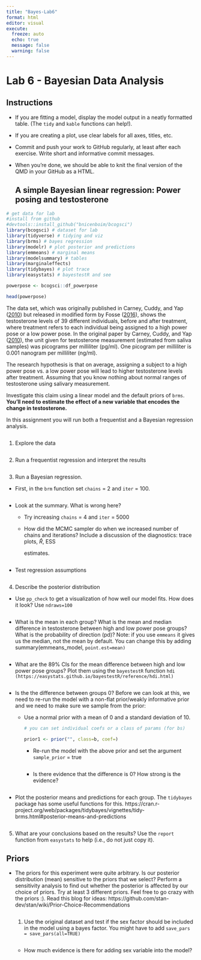 ```yaml
---
title: "Bayes-Lab6"
format: html
editor: visual
execute:
  freeze: auto
  echo: true
  message: false
  warning: false
---
```


# Lab 6 - Bayesian Data Analysis

## Instructions

-   If you are fitting a model, display the model output in a neatly formatted table. (The `tidy` and `kable` functions can help!).

-   If you are creating a plot, use clear labels for all axes, titles, etc.

-   Commit and push your work to GitHub regularly, at least after each exercise. Write short and informative commit messages.

-   When you're done, we should be able to knit the final version of the QMD in your GitHub as a HTML.

    ## A simple Bayesian linear regression: Power posing and testosterone

```r
# get data for lab
#install from github
#devtools::install_github("bnicenboim/bcogsci")
library(bcogsci) # dataset for lab
library(tidyverse) # tidying and viz
library(brms) # bayes regression
library(modelr) # plot posterior and predictions
library(emmeans) # marginal means 
library(modelsummary) # tables
library(marginaleffects) 
library(tidybayes) # plot trace
library(easystats) # bayestestR and see
```

```r

powerpose <- bcogsci::df_powerpose

head(powerpose)
```

The data set, which was originally published in Carney, Cuddy, and Yap ([2010](https://faculty.haas.berkeley.edu/dana_carney/power.poses.PS.2010.pdf)) but released in modified form by Fosse ([2016](https://vasishth.github.io/bayescogsci/book/ch-reg.html#ref-FossePowerPose)), shows the testosterone levels of 39 different individuals, before and after treatment, where treatment refers to each individual being assigned to a high power pose or a low power pose. In the original paper by Carney, Cuddy, and Yap ([2010](https://faculty.haas.berkeley.edu/dana_carney/power.poses.PS.2010.pdf)), the unit given for testosterone measurement (estimated from saliva samples) was picograms per milliliter (pg/ml). One picogram per milliliter is 0.001 nanogram per milliliter (ng/ml).

The research hypothesis is that on average, assigning a subject to a high power pose vs. a low power pose will lead to higher testosterone levels after treatment. Assuming that you know nothing about normal ranges of testosterone using salivary measurement.

Investigate this claim using a linear model and the default priors of `brms`. **You'll need to estimate the effect of a new variable that encodes the change in testosterone.**

In this assignment you will run both a frequentist and a Bayesian regression analysis.

```r


```

1.  Explore the data

```r

```

2.  Run a frequentist regression and interpret the results

```r

```

3.  Run a Bayesian regression.

-   First, in the `brm` function set `chains` = 2 and `iter` = 100.

```r

```

-   Look at the summary. What is wrong here?

    -   Try increasing `chains` = 4 and `iter` = 5000

    -   How did the MCMC sampler do when we increased number of chains and iterations? Include a discussion of the diagnostics: trace plots, $\hat{R}$, ESS

        estimates.

```r
```

-   Test regression assumptions

    ```r


    ```

4.  Describe the posterior distribution

-   Use `pp_check` to get a visualization of how well our model fits. How does it look? Use `ndraws=100`

    ```r

    ```

```{=html}
<!-- -->
```
-   What is the mean in each group? What is the mean and median difference in testosterone between high and low power pose groups? What is the probability of direction (pd)? Note: if you use `emmeans` it gives us the median, not the mean by default. You can change this by adding summary(emmeans_model, `point.est=mean)`

    ```r


    ```

-   What are the 89% CIs for the mean difference between high and low power pose groups? Plot them using the `bayestestR` function `hdi (https://easystats.github.io/bayestestR/reference/hdi.html)`

    ```r


    ```

-   Is the the difference between groups 0? Before we can look at this, we need to re-run the model with a non-flat prior/weakly informative prior and we need to make sure we sample from the prior:

    -   Use a normal prior with a mean of 0 and a standard deviation of 10.

        ```r
        # you can set individual coefs or a class of params (for bs)

        prior1 <- prior("", class=b, coef=)

        ```

        -   Re-run the model with the above prior and set the argument `sample_prior` = true

            ```r


            ```

        -   Is there evidence that the difference is 0? How strong is the evidence?

            ```r

            ```

-   Plot the posterior means and predictions for each group. The `tidybayes` package has some useful functions for this. https://cran.r-project.org/web/packages/tidybayes/vignettes/tidy-brms.html#posterior-means-and-predictions

    ```r

    ```

5.  What are your conclusions based on the results? Use the `report` function from `easystats` to help (i.e., do not just copy it).

## Priors

-   The priors for this experiment were quite arbitrary. Is our posterior distribution (mean) sensitive to the priors that we select? Perform a sensitivity analysis to find out whether the posterior is affected by our choice of priors. Try at least 3 different priors. Feel free to go crazy with the priors :). Read this blog for ideas: https://github.com/stan-dev/stan/wiki/Prior-Choice-Recommendations

    ```r


    ```

    1.  Use the original dataset and test if the sex factor should be included in the model using a bayes factor. You might have to add `save_pars = save_pars(all=TRUE)`

        ```r

        ```

    -   How much evidence is there for adding sex variable into the model?
